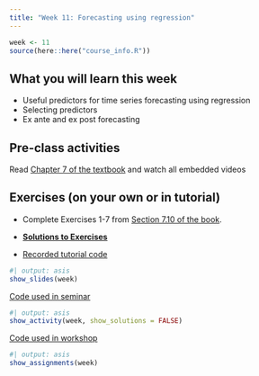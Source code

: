 ```yaml
---
title: "Week 11: Forecasting using regression"
---
```


```r
week <- 11
source(here::here("course_info.R"))
```

## What you will learn this week

* Useful predictors for time series forecasting using regression
* Selecting predictors
* Ex ante and ex post forecasting


## Pre-class activities

Read [Chapter 7 of the textbook](https://otexts.com/fpp3/regression.html) and watch all embedded videos

## Exercises (on your own or in tutorial)

* Complete Exercises 1-7 from [Section 7.10 of the book](https://otexts.com/fpp3/regression-exercises.html).

* [**Solutions to Exercises**](ex11-sol.qmd)

* [Recorded tutorial code](tutorial_code.R)


```r
#| output: asis
show_slides(week)
```

[Code used in seminar](seminar_code.R)

```r
#| output: asis
show_activity(week, show_solutions = FALSE)
```

[Code used in workshop](workshop_code.R)

```r
#| output: asis
show_assignments(week)
```
